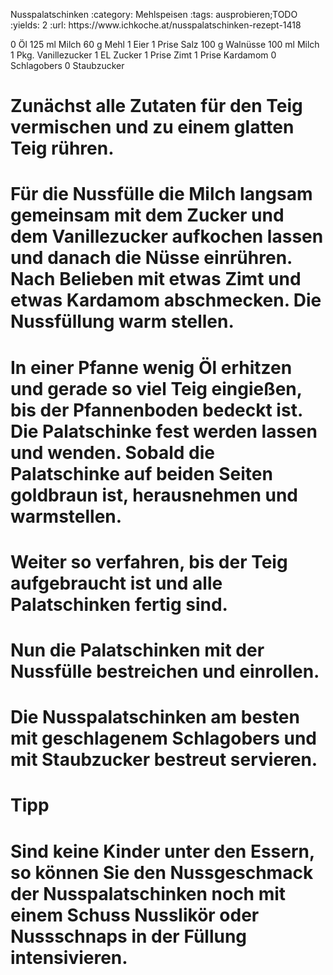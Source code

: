Nusspalatschinken
:category: Mehlspeisen
:tags: ausprobieren;TODO
:yields: 2
:url: https://www.ichkoche.at/nusspalatschinken-rezept-1418

0 Öl
125 ml Milch
60 g Mehl
1 Eier
1 Prise Salz
100 g Walnüsse
100 ml Milch
1 Pkg. Vanillezucker
1 EL Zucker
1 Prise Zimt
1 Prise Kardamom
0 Schlagobers
0 Staubzucker

# Zunächst alle Zutaten für den Teig vermischen und zu einem glatten Teig rühren.
# Für die Nussfülle die Milch langsam gemeinsam mit dem Zucker und dem Vanillezucker aufkochen lassen und danach die Nüsse einrühren. Nach Belieben mit etwas Zimt und etwas Kardamom abschmecken. Die Nussfüllung warm stellen.
# In einer Pfanne wenig Öl erhitzen und gerade so viel Teig eingießen, bis der Pfannenboden bedeckt ist. Die Palatschinke fest werden lassen und wenden. Sobald die Palatschinke auf beiden Seiten goldbraun ist, herausnehmen und warmstellen.
# Weiter so verfahren, bis der Teig aufgebraucht ist und alle Palatschinken fertig sind.
# Nun die Palatschinken mit der Nussfülle bestreichen und einrollen.
# Die Nusspalatschinken am besten mit geschlagenem Schlagobers und mit Staubzucker bestreut servieren.
# Tipp
# Sind keine Kinder unter den Essern, so können Sie den Nussgeschmack der Nusspalatschinken noch mit einem Schuss Nusslikör oder Nussschnaps in der Füllung intensivieren.
